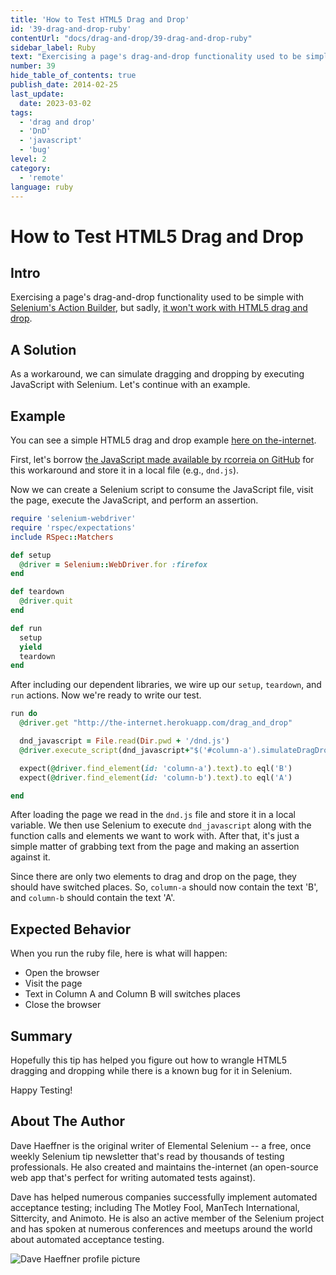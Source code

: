 ```yaml
---
title: 'How to Test HTML5 Drag and Drop'
id: '39-drag-and-drop-ruby'
contentUrl: "docs/drag-and-drop/39-drag-and-drop-ruby"
sidebar_label: Ruby
text: "Exercising a page's drag-and-drop functionality used to be simple with Selenium's Action Builder, but sadly, it won't work with HTML5 drag and drop."
number: 39
hide_table_of_contents: true
publish_date: 2014-02-25
last_update:
  date: 2023-03-02
tags:
  - 'drag and drop'
  - 'DnD'
  - 'javascript'
  - 'bug'
level: 2
category:
  - 'remote'
language: ruby
---
```


# How to Test HTML5 Drag and Drop

## Intro

Exercising a page's drag-and-drop functionality used to be simple with [Selenium's Action Builder](http://selenium.googlecode.com/svn/trunk/docs/api/rb/Selenium/WebDriver/ActionBuilder.html), but sadly, [it won't work with HTML5 drag and drop](https://code.google.com/p/selenium/issues/detail?id=6315).

## A Solution

As a workaround, we can simulate dragging and dropping by executing JavaScript with Selenium. Let's continue with an example.

## Example

You can see a simple HTML5 drag and drop example [here on the-internet](http://the-internet.herokuapp.com/drag_and_drop).

First, let's borrow [the JavaScript made available by rcorreia on GitHub](https://gist.github.com/rcorreia/2362544) for this workaround and store it in a local file (e.g., `dnd.js`).

Now we can create a Selenium script to consume the JavaScript file, visit the page, execute the JavaScript, and perform an assertion.

```ruby
require 'selenium-webdriver'
require 'rspec/expectations'
include RSpec::Matchers

def setup
  @driver = Selenium::WebDriver.for :firefox
end

def teardown
  @driver.quit
end

def run
  setup
  yield
  teardown
end
```

After including our dependent libraries, we wire up our `setup`, `teardown`, and `run` actions. Now we're ready to write our test.

```ruby
run do
  @driver.get "http://the-internet.herokuapp.com/drag_and_drop"

  dnd_javascript = File.read(Dir.pwd + '/dnd.js')
  @driver.execute_script(dnd_javascript+"$('#column-a').simulateDragDrop({ dropTarget: '#column-b'});")

  expect(@driver.find_element(id: 'column-a').text).to eql('B')
  expect(@driver.find_element(id: 'column-b').text).to eql('A')

end
```

After loading the page we read in the `dnd.js` file and store it in a local variable. We then use Selenium to execute `dnd_javascript` along with the function calls and elements we want to work with. After that, it's just a simple matter of grabbing text from the page and making an assertion against it.

Since there are only two elements to drag and drop on the page, they should have switched places. So, `column-a` should now contain the text 'B', and `column-b` should contain the text 'A'.


## Expected Behavior

When you run the ruby file, here is what will happen:

+ Open the browser
+ Visit the page
+ Text in Column A and Column B will switches places
+ Close the browser

## Summary

Hopefully this tip has helped you figure out how to wrangle HTML5 dragging and dropping while there is a known bug for it in Selenium.

Happy Testing!

## About The Author

Dave Haeffner is the original writer of Elemental Selenium -- a free, once weekly Selenium tip newsletter that's read by thousands of testing professionals. He also created and maintains the-internet (an open-source web app that's perfect for writing automated tests against).

Dave has helped numerous companies successfully implement automated acceptance testing; including The Motley Fool, ManTech International, Sittercity, and Animoto. He is also an active member of the Selenium project and has spoken at numerous conferences and meetups around the world about automated acceptance testing.

![Dave Haeffner profile picture](/img/authors/dave-haeffner.jpeg#author-img 'a title')
